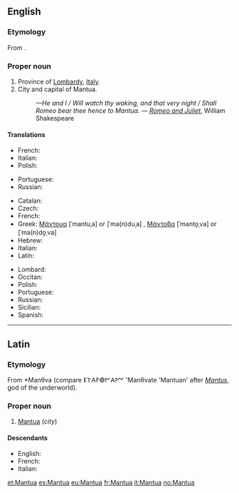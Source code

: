 {{also|mantua}}
==English==

===Etymology===
From {{etyl|la|en}} {{term|Mantua|lang=la}}.

===Proper noun===
{{en-proper noun}}

# Province of [[Lombardy]], [[Italy]].
# City and capital of Mantua.
#: ''—He and I / Will watch thy waking, and that very night / Shall Romeo bear thee hence to Mantua.'' &mdash; ''[[w:Romeo and Juliet|Romeo and Juliet]]'', William Shakespeare

====Translations====
{{trans-top|province}}
* French: {{t+|fr|Mantoue}}
* Italian: {{t+|it|Mantova}}
* Polish: {{t|pl|Mantua|f}}
{{trans-mid}}
* Portuguese: {{t|pt|Mântua}}
* Russian: {{t|ru|Ма́нтуя|f}}
{{trans-bottom}}

{{trans-top|city}}
* Catalan: {{t|ca|Màntua}}
* Czech: {{t|cs|Mantova}}
* French: {{t+|fr|Mantoue}}
* Greek: [[Μάντουα]] [ˈmantuˌa] or [ˈma(n)duˌa] {{g|f}}, [[Μάντοβα]] [ˈmanto̞ˌva] or [ˈma(n)do̞ˌva] {{g|f}}
* Hebrew: {{t|he|מנטובה|f|sc=Hebr}}
* Italian: {{t+|it|Mantova|f}}
* Latin: {{t|la|Mantua}}
{{trans-mid}}
* Lombard: {{t|lmo|Mantua}}
* Occitan: {{t|oc|Màntoa}}
* Polish: {{t|pl|Mantua|f}}
* Portuguese: {{t|pt|Mântua}}
* Russian: {{t|ru|Ма́нтуя|f}}
* Sicilian: {{t|scn|Màntuva}}
* Spanish: {{t+|es|Mantua}}
{{trans-bottom}}

----

==Latin==

===Etymology===
From {{etyl|ett|la}} *Manθva (compare 𐌄𐌕𐌀𐌅𐌈𐌍𐌀𐌌 'Manθvate 'Mantuan' after ''[[Mantus]]'', god of the underworld).

===Proper noun===
{{head|la|proper noun}}

# [[Mantua#English|Mantua]] (''city'')

====Descendants====
* English: {{l|en|Mantua}}
* French: {{l|fr|Mantoue}}
* Italian: {{l|it|Mantova}}

[[et:Mantua]]
[[es:Mantua]]
[[eu:Mantua]]
[[fr:Mantua]]
[[it:Mantua]]
[[no:Mantua]]